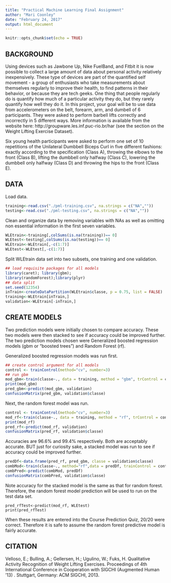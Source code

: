 ---
title: "Practical Machine Learning Final Assignment"
author: "Mari Coonley"
date: "February 24, 2017"
output: html_document
---

```{r setup, include=FALSE}
knitr::opts_chunk$set(echo = TRUE)
```

## BACKGROUND

Using devices such as Jawbone Up, Nike FuelBand, and Fitbit it is now possible to collect a large amount of data about personal activity relatively inexpensively. These type of devices are part of the quantified self movement - a group of enthusiasts who take measurements about themselves regularly to improve their health, to find patterns in their behavior, or because they are tech geeks. One thing that people regularly do is quantify how much of a particular activity they do, but they rarely quantify how well they do it. In this project, your goal will be to use data from accelerometers on the belt, forearm, arm, and dumbell of 6 participants. They were asked to perform barbell lifts correctly and incorrectly in 5 different ways. More information is available from the website here: http://groupware.les.inf.puc-rio.br/har (see the section on the Weight Lifting Exercise Dataset).

Six young health participants were asked to perform one set of 10 repetitions of the Unilateral Dumbbell Biceps Curl in five different fashions: exactly according to the specification (Class A), throwing the elbows to the front (Class B), lifting the dumbbell only halfway (Class C), lowering the dumbbell only halfway (Class D) and throwing the hips to the front (Class E).

## DATA

Load data.

```{r weight lifting exercise}
training<-read.csv("./pml-training.csv", na.strings = c("NA",""))
testing<-read.csv("./pml-testing.csv", na.strings = c("NA",""))
```

Clean and organize data by removing variables with NAs as well as omitting non essential information in the first seven variables. 
```{r clean data}
WLEtrain<-training[,colSums(is.na(training))== 0]
WLEtest<-testing[,colSums(is.na(testing))== 0]
WLEtrain<-WLEtrain[,-c(1:7)]
WLEtest<-WLEtest[,-c(1:7)]
```

Split WLEtrain data set into two subsets, one training and one validation.
```{r split data}
## load requisite packages for all models
library(caret); library(gbm); 
library(randomForest);library(plyr)
## data split
set.seed(12354)
inTrain<-createDataPartition(WLEtrain$classe, p = 0.75, list = FALSE)
training<-WLEtrain[inTrain,]
validation<-WLEtrain[-inTrain,]
```

## CREATE MODELS

Two prediction models were initially chosen to compare accuracy.  These two models were then stacked to see if accuracy could be improved further. The two prediction models chosen were Generalized boosted regression models (gbm or "boosted trees") and Random Forest (rf).

Generalized boosted regression models was run first. 

```{r gbm, cache = TRUE}
## create control argument for all models
control <- trainControl(method="cv", number=3)
## run gbm
mod_gbm<-train(classe~., data = training, method = "gbm", trControl = control, verbose = FALSE)
print(mod_gbm)
pred_gbm<-predict(mod_gbm, validation)
confusionMatrix(pred_gbm, validation$classe)
```

Next, the random forest model was run.
```{r rf, cache = TRUE}
control <- trainControl(method="cv", number=3)
mod_rf<-train(classe~., data = training, method = "rf", trControl = control)
print(mod_rf)
pred_rf<-predict(mod_rf, validation)
confusionMatrix(pred_rf, validation$classe)
```

Accuracies are 96.6% and 99.4% respectively.  Both are acceptably accurate.  BUT just for curiosity sake, a stacked model was run to see if accuracy could be improved further.

```{r stacked}
predDf<-data.frame(pred_rf, pred_gbm, classe = validation$classe)
combMod<-train(classe~., method="rf",data = predDf, trainControl = control)
combPred<-predict(combMod, predDf)
confusionMatrix(combPred, validation$classe)
```
Note accuracy for the stacked model is the same as that for random forest.  Therefore, the random forest model prediction will be used to run on the test data set.

```{test prediction}
pred_rfTest<-predict(mod_rf, WLEtest)
print(pred_rfTest)
```
When these results are entered into the Course Prediction Quiz, 20/20 were correct.  Therefore it is safe to assume the random forest predictive model is fairly accurate. 

## CITATION
Velloso, E.; Bulling, A.; Gellersen, H.; Ugulino, W.; Fuks, H. Qualitative Activity Recognition of Weight Lifting Exercises. Proceedings of 4th International Conference in Cooperation with SIGCHI (Augmented Human '13) . Stuttgart, Germany: ACM SIGCHI, 2013.